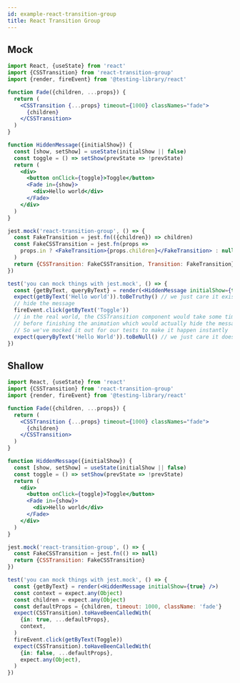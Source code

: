 ```yaml
---
id: example-react-transition-group
title: React Transition Group
---
```


## Mock

```jsx
import React, {useState} from 'react'
import {CSSTransition} from 'react-transition-group'
import {render, fireEvent} from '@testing-library/react'

function Fade({children, ...props}) {
  return (
    <CSSTransition {...props} timeout={1000} classNames="fade">
      {children}
    </CSSTransition>
  )
}

function HiddenMessage({initialShow}) {
  const [show, setShow] = useState(initialShow || false)
  const toggle = () => setShow(prevState => !prevState)
  return (
    <div>
      <button onClick={toggle}>Toggle</button>
      <Fade in={show}>
        <div>Hello world</div>
      </Fade>
    </div>
  )
}

jest.mock('react-transition-group', () => {
  const FakeTransition = jest.fn(({children}) => children)
  const FakeCSSTransition = jest.fn(props =>
    props.in ? <FakeTransition>{props.children}</FakeTransition> : null,
  )
  return {CSSTransition: FakeCSSTransition, Transition: FakeTransition}
})

test('you can mock things with jest.mock', () => {
  const {getByText, queryByText} = render(<HiddenMessage initialShow={true} />)
  expect(getByText('Hello world')).toBeTruthy() // we just care it exists
  // hide the message
  fireEvent.click(getByText('Toggle'))
  // in the real world, the CSSTransition component would take some time
  // before finishing the animation which would actually hide the message.
  // So we've mocked it out for our tests to make it happen instantly
  expect(queryByText('Hello World')).toBeNull() // we just care it doesn't exist
})
```

## Shallow

```jsx
import React, {useState} from 'react'
import {CSSTransition} from 'react-transition-group'
import {render, fireEvent} from '@testing-library/react'

function Fade({children, ...props}) {
  return (
    <CSSTransition {...props} timeout={1000} classNames="fade">
      {children}
    </CSSTransition>
  )
}

function HiddenMessage({initialShow}) {
  const [show, setShow] = useState(initialShow || false)
  const toggle = () => setShow(prevState => !prevState)
  return (
    <div>
      <button onClick={toggle}>Toggle</button>
      <Fade in={show}>
        <div>Hello world</div>
      </Fade>
    </div>
  )
}

jest.mock('react-transition-group', () => {
  const FakeCSSTransition = jest.fn(() => null)
  return {CSSTransition: FakeCSSTransition}
})

test('you can mock things with jest.mock', () => {
  const {getByText} = render(<HiddenMessage initialShow={true} />)
  const context = expect.any(Object)
  const children = expect.any(Object)
  const defaultProps = {children, timeout: 1000, className: 'fade'}
  expect(CSSTransition).toHaveBeenCalledWith(
    {in: true, ...defaultProps},
    context,
  )
  fireEvent.click(getByText(Toggle))
  expect(CSSTransition).toHaveBeenCalledWith(
    {in: false, ...defaultProps},
    expect.any(Object),
  )
})
```
